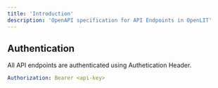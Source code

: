```yaml
---
title: 'Introduction'
description: 'OpenAPI specification for API Endpoints in OpenLIT'
---
```

<CardGroup cols={2}>
  <Card
    title="Prompt Hub API"
    icon="link"
    href="/latest/openlit/developer-resources/api-reference/endpoint/prompt-hub/get"
  >
  </Card>
</CardGroup>

## Authentication

All API endpoints are authenticated using Authetication Header.

```yaml
Authorization: Bearer <api-key>
```